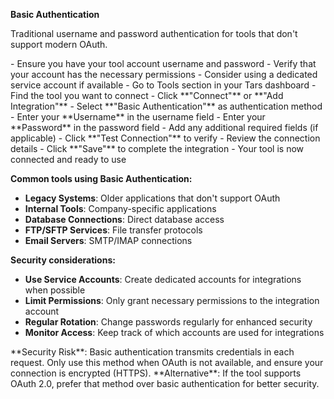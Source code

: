 **Basic Authentication**

Traditional username and password authentication for tools that don't support modern OAuth.

<Steps>
<Step title="Prepare credentials">
  - Ensure you have your tool account username and password
  - Verify that your account has the necessary permissions
  - Consider using a dedicated service account if available
</Step>

<Step title="Configure in Tars">
  - Go to Tools section in your Tars dashboard
  - Find the tool you want to connect
  - Click **"Connect"** or **"Add Integration"**
  - Select **"Basic Authentication"** as authentication method
</Step>

<Step title="Enter credentials">
  - Enter your **Username** in the username field
  - Enter your **Password** in the password field
  - Add any additional required fields (if applicable)
  - Click **"Test Connection"** to verify
</Step>

<Step title="Complete setup">
  - Review the connection details
  - Click **"Save"** to complete the integration
  - Your tool is now connected and ready to use
</Step>
</Steps>

**Common tools using Basic Authentication:**
- **Legacy Systems**: Older applications that don't support OAuth
- **Internal Tools**: Company-specific applications
- **Database Connections**: Direct database access
- **FTP/SFTP Services**: File transfer protocols
- **Email Servers**: SMTP/IMAP connections

**Security considerations:**
- **Use Service Accounts**: Create dedicated accounts for integrations when possible
- **Limit Permissions**: Only grant necessary permissions to the integration account
- **Regular Rotation**: Change passwords regularly for enhanced security
- **Monitor Access**: Keep track of which accounts are used for integrations

<Warning>
**Security Risk**: Basic authentication transmits credentials in each request. Only use this method when OAuth is not available, and ensure your connection is encrypted (HTTPS).
</Warning>

<Note>
**Alternative**: If the tool supports OAuth 2.0, prefer that method over basic authentication for better security.
</Note>
